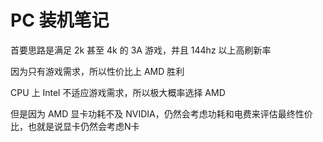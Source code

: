 # PC 装机笔记




首要思路是满足 2k 甚至 4k 的 3A 游戏，并且 144hz 以上高刷新率

因为只有游戏需求，所以性价比上 AMD 胜利

CPU 上 Intel 不适应游戏需求，所以极大概率选择 AMD

但是因为 AMD 显卡功耗不及 NVIDIA，仍然会考虑功耗和电费来评估最终性价比，也就是说显卡仍然会考虑N卡

<DocCardList />
